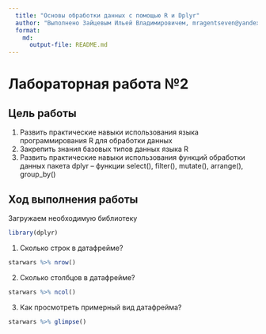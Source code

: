 ```yaml
---
  title: "Основы обработки данных с помощью R и Dplyr"
  author: "Выполнено Зайцевым Ильей Владимировичем, mragentseven@yandex.ru"
  format: 
    md: 
      output-file: README.md
---
```


# Лабораторная работа №2

## Цель работы 

1. Развить практические навыки использования языка программирования R для обработки данных
2. Закрепить знания базовых типов данных языка R
3. Развить практические навыки использования функций обработки данных пакета
dplyr – функции select(), filter(), mutate(), arrange(), group_by()

## Ход выполнения работы

 Загружаем необходимую библиотеку

```r
library(dplyr)
```
 
1. Сколько строк в датафрейме?

```r
starwars %>% nrow()
```
 
2. Сколько столбцов в датафрейме?

```r
starwars %>% ncol()
```
3. Как просмотреть примерный вид датафрейма?
```r
starwars %>% glimpse()
```




